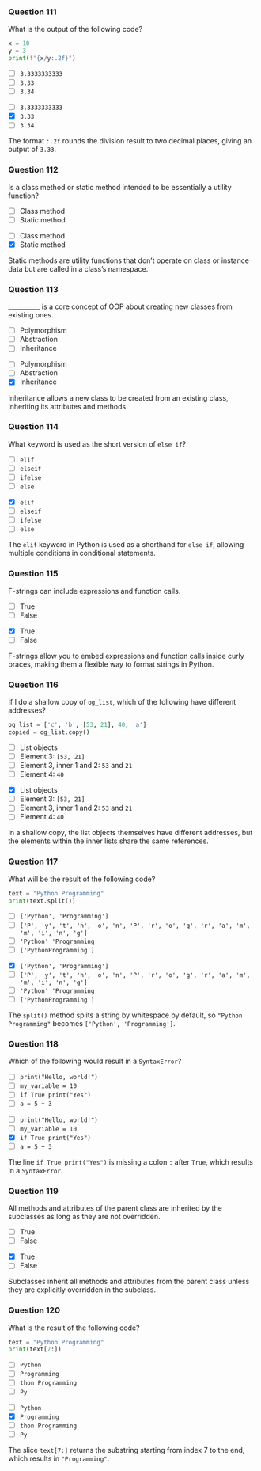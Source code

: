 ### Question 111 {.question}

What is the output of the following code?

```python
x = 10
y = 3
print(f"{x/y:.2f}")
```

::: {.r-stack}

::: {.absolute .left-0 .top-0 width=100%}
- [ ] `3.3333333333`
- [ ] `3.33`
- [ ] `3.34`
:::

::: {.fragment .fade-in .absolute .left-0 .top-0 width=100%}
- [ ] `3.3333333333`
- [x] `3.33`
- [ ] `3.34`


::: {.explanation}
The format `:.2f` rounds the division result to two decimal places, giving an output of `3.33`.
:::
:::
:::

### Question 112 {.question}

Is a class method or static method intended to be essentially a utility function?

::: {.r-stack}

::: {.absolute .left-0 .top-0 width=100%}
- [ ] Class method
- [ ] Static method
:::

::: {.fragment .fade-in .absolute .left-0 .top-0 width=100%}
- [ ] Class method
- [x] Static method


::: {.explanation}
Static methods are utility functions that don’t operate on class or instance data but are called in a class’s namespace.
:::
:::
:::

### Question 113 {.question}

__________ is a core concept of OOP about creating new classes from existing ones.

::: {.r-stack}

::: {.absolute .left-0 .top-0 width=100%}
- [ ] Polymorphism
- [ ] Abstraction
- [ ] Inheritance
:::

::: {.fragment .fade-in .absolute .left-0 .top-0 width=100%}
- [ ] Polymorphism
- [ ] Abstraction
- [x] Inheritance


::: {.explanation}
Inheritance allows a new class to be created from an existing class, inheriting its attributes and methods.
:::
:::
:::

### Question 114 {.question}

What keyword is used as the short version of `else if`?

::: {.r-stack}

::: {.absolute .left-0 .top-0 width=100%}
- [ ] `elif`
- [ ] `elseif`
- [ ] `ifelse`
- [ ] `else`
:::

::: {.fragment .fade-in .absolute .left-0 .top-0 width=100%}
- [x] `elif`
- [ ] `elseif`
- [ ] `ifelse`
- [ ] `else`


::: {.explanation}
The `elif` keyword in Python is used as a shorthand for `else if`, allowing multiple conditions in conditional statements.
:::
:::
:::

### Question 115 {.question}

F-strings can include expressions and function calls.

::: {.r-stack}

::: {.absolute .left-0 .top-0 width=100%}
- [ ] True
- [ ] False
:::

::: {.fragment .fade-in .absolute .left-0 .top-0 width=100%}
- [x] True
- [ ] False


::: {.explanation}
F-strings allow you to embed expressions and function calls inside curly braces, making them a flexible way to format strings in Python.
:::
:::
:::

### Question 116 {.question}

If I do a shallow copy of `og_list`, which of the following have different addresses?

```python
og_list = ['c', 'b', [53, 21], 40, 'a']
copied = og_list.copy()
```

::: {.r-stack}

::: {.absolute .left-0 .top-0 width=100%}
- [ ] List objects
- [ ] Element 3: `[53, 21]`
- [ ] Element 3, inner 1 and 2: `53` and `21`
- [ ] Element 4: `40`
:::

::: {.fragment .fade-in .absolute .left-0 .top-0 width=100%}
- [x] List objects
- [ ] Element 3: `[53, 21]`
- [ ] Element 3, inner 1 and 2: `53` and `21`
- [ ] Element 4: `40`


::: {.explanation}
In a shallow copy, the list objects themselves have different addresses, but the elements within the inner lists share the same references.
:::
:::
:::

### Question 117 {.question}

::: {.smaller-75}
What will be the result of the following code?

```python
text = "Python Programming"
print(text.split())
```

::: {.r-stack}

::: {.absolute .left-0 .top-0 width=100%}
- [ ] `['Python', 'Programming']`
- [ ] `['P', 'y', 't', 'h', 'o', 'n', 'P', 'r', 'o', 'g', 'r', 'a', 'm', 'm', 'i', 'n', 'g']`
- [ ] `'Python' 'Programming'`
- [ ] `['PythonProgramming']`
:::

::: {.fragment .fade-in .absolute .left-0 .top-0 width=100%}
- [x] `['Python', 'Programming']`
- [ ] `['P', 'y', 't', 'h', 'o', 'n', 'P', 'r', 'o', 'g', 'r', 'a', 'm', 'm', 'i', 'n', 'g']`
- [ ] `'Python' 'Programming'`
- [ ] `['PythonProgramming']`


::: {.explanation}
The `split()` method splits a string by whitespace by default, so `"Python Programming"` becomes `['Python', 'Programming']`.
:::
:::
:::
:::

### Question 118 {.question}

Which of the following would result in a `SyntaxError`?

::: {.r-stack}

::: {.absolute .left-0 .top-0 width=100%}
- [ ] `print("Hello, world!")`
- [ ] `my_variable = 10`
- [ ] `if True print("Yes")`
- [ ] `a = 5 + 3`
:::

::: {.fragment .fade-in .absolute .left-0 .top-0 width=100%}
- [ ] `print("Hello, world!")`
- [ ] `my_variable = 10`
- [x] `if True print("Yes")`
- [ ] `a = 5 + 3`


::: {.explanation}
The line `if True print("Yes")` is missing a colon `:` after `True`, which results in a `SyntaxError`.
:::
:::
:::

### Question 119 {.question}

All methods and attributes of the parent class are inherited by the subclasses as long as they are not overridden.

::: {.r-stack}

::: {.absolute .left-0 .top-0 width=100%}
- [ ] True
- [ ] False
:::

::: {.fragment .fade-in .absolute .left-0 .top-0 width=100%}
- [x] True
- [ ] False


::: {.explanation}
Subclasses inherit all methods and attributes from the parent class unless they are explicitly overridden in the subclass.
:::
:::
:::

### Question 120 {.question}

What is the result of the following code?

```python
text = "Python Programming"
print(text[7:])
```

::: {.r-stack}

::: {.absolute .left-0 .top-0 width=100%}
- [ ] `Python`
- [ ] `Programming`
- [ ] `thon Programming`
- [ ] `Py`
:::

::: {.fragment .fade-in .absolute .left-0 .top-0 width=100%}
- [ ] `Python`
- [x] `Programming`
- [ ] `thon Programming`
- [ ] `Py`


::: {.explanation}
The slice `text[7:]` returns the substring starting from index 7 to the end, which results in `"Programming"`.
:::
:::
:::


